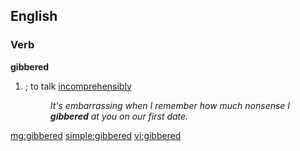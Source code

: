 ==English==

===Verb===
'''gibbered'''

# {{past of|[[gibber]]|nodot=t}}; to talk [[incomprehensibly]]
#:''It's embarrassing when I remember how much nonsense I '''gibbered''' at you on our first date.''

[[mg:gibbered]]
[[simple:gibbered]]
[[vi:gibbered]]